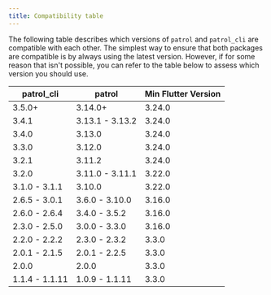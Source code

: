 ```yaml
---
title: Compatibility table
---
```


The following table describes which versions of `patrol`
and `patrol_cli` are compatible with each other.
The simplest way to ensure that both packages are compatible
is by always using the latest version. However,
if for some reason that isn't possible, you can refer to 
the table below to assess which version you should use.

|   patrol_cli   |     patrol     | Min Flutter Version |
| -------------- | -------------- | ------------------- |
| 3.5.0+         | 3.14.0+        | 3.24.0              |
| 3.4.1          | 3.13.1 - 3.13.2| 3.24.0              |
| 3.4.0          | 3.13.0         | 3.24.0              |
| 3.3.0          | 3.12.0         | 3.24.0              |
| 3.2.1          | 3.11.2         | 3.24.0              |
| 3.2.0          | 3.11.0 - 3.11.1| 3.22.0              |
| 3.1.0 - 3.1.1  | 3.10.0         | 3.22.0              |
| 2.6.5 - 3.0.1  | 3.6.0 - 3.10.0 | 3.16.0              |
| 2.6.0 - 2.6.4  | 3.4.0 - 3.5.2  | 3.16.0              |
| 2.3.0 - 2.5.0  | 3.0.0 - 3.3.0  | 3.16.0              |
| 2.2.0 - 2.2.2  | 2.3.0 - 2.3.2  | 3.3.0               |
| 2.0.1 - 2.1.5  | 2.0.1 - 2.2.5  | 3.3.0               |
| 2.0.0          | 2.0.0          | 3.3.0               |
| 1.1.4 - 1.1.11 | 1.0.9 - 1.1.11 | 3.3.0               |
